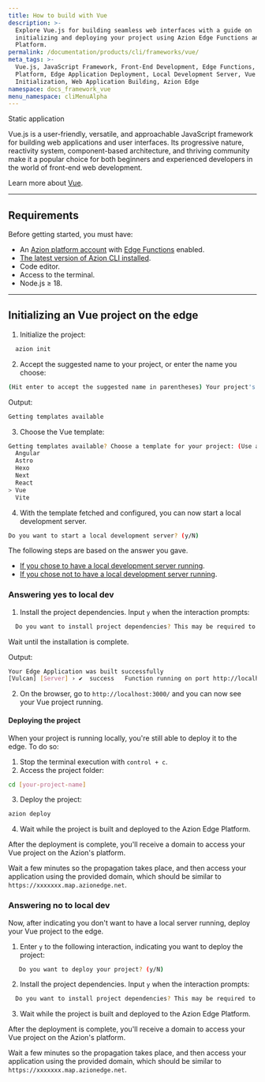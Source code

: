 ```yaml
---
title: How to build with Vue
description: >-
  Explore Vue.js for building seamless web interfaces with a guide on
  initializing and deploying your project using Azion Edge Functions and
  Platform.
permalink: /documentation/products/cli/frameworks/vue/
meta_tags: >-
  Vue.js, JavaScript Framework, Front-End Development, Edge Functions, Azion
  Platform, Edge Application Deployment, Local Development Server, Vue Project
  Initialization, Web Application Building, Azion Edge
namespace: docs_framework_vue
menu_namespace: cliMenuAlpha
---
```



<Tag severity="info" client:only="vue">
  Static application
</Tag>

Vue.js is a user-friendly, versatile, and approachable JavaScript framework for building web applications and user interfaces. Its progressive nature, reactivity system, component-based architecture, and thriving community make it a popular choice for both beginners and experienced developers in the world of front-end web development.

Learn more about [Vue](https://vuejs.org/guide/introduction.html).

---

## Requirements

Before getting started, you must have:

- An [Azion platform account](/en/documentation/products/accounts/creating-account/) with [Edge Functions](/en/documentation/products/build/edge-application/edge-functions/) enabled.
- [The latest version of Azion CLI installed](/en/documentation/products/azion-cli/overview/).
- Code editor.
- Access to the terminal.
- Node.js ≥ 18.

---

## Initializing an Vue project on the edge

1. Initialize the project:

```sh 
  azion init
```

2. Accept the suggested name to your project, or enter the name you choose:

```sh 
(Hit enter to accept the suggested name in parentheses) Your project's name:  (dynamic_caligari)
```

Output: 

```sh
Getting templates available
```

3. Choose the Vue template: 

```sh 
Getting templates available? Choose a template for your project: (Use arrow keys)
  Angular 
  Astro 
  Hexo 
  Next 
  React 
> Vue 
  Vite 
```

4. With the template fetched and configured, you can now start a local development server.

```sh 
Do you want to start a local development server? (y/N) 
```

The following steps are based on the answer you gave. 

- [If you chose to have a local development server running](/en/documentation/products/cli/frameworks/vue/#answering-yes-to-local-dev).
- [If you chose not to have a local development server running](/en/documentation/products/cli/frameworks/vue/#answering-no-to-local-dev).

### Answering yes to local dev

1. Install the project dependencies. Input `y` when the interaction prompts:

```sh 
  Do you want to install project dependencies? This may be required to start local development server (y/N)
```

Wait until the installation is complete.

Output:

```sh
Your Edge Application was built successfully
[Vulcan] [Server] › ✔  success   Function running on port http://localhost:3000/
```

2. On the browser, go to `http://localhost:3000/` and you can now see your Vue project running.

#### Deploying the project

When your project is running locally, you're still able to deploy it to the edge. To do so: 

1. Stop the terminal execution with `control + c`. 
2. Access the project folder:

```sh
cd [your-project-name] 
```

3. Deploy the project: 

```sh
azion deploy
```

4. Wait while the project is built and deployed to the Azion Edge Platform.

After the deployment is complete, you'll receive a domain to access your Vue project on the Azion's platform.

Wait a few minutes so the propagation takes place, and then access your application using the provided domain, which should be similar to `https://xxxxxxx.map.azionedge.net`.

### Answering no to local dev

Now, after indicating you don't want to have a local server running, deploy your Vue project to the edge. 

1. Enter `y` to the following interaction, indicating you want to deploy the project:

```sh
   Do you want to deploy your project? (y/N) 
```

2. Install the project dependencies. Input `y` when the interaction prompts:

```sh 
  Do you want to install project dependencies? This may be required to deploy your project (y/N)
```

3. Wait while the project is built and deployed to the Azion Edge Platform.

After the deployment is complete, you'll receive a domain to access your Vue project on the Azion's platform.

Wait a few minutes so the propagation takes place, and then access your application using the provided domain, which should be similar to `https://xxxxxxx.map.azionedge.net`.



